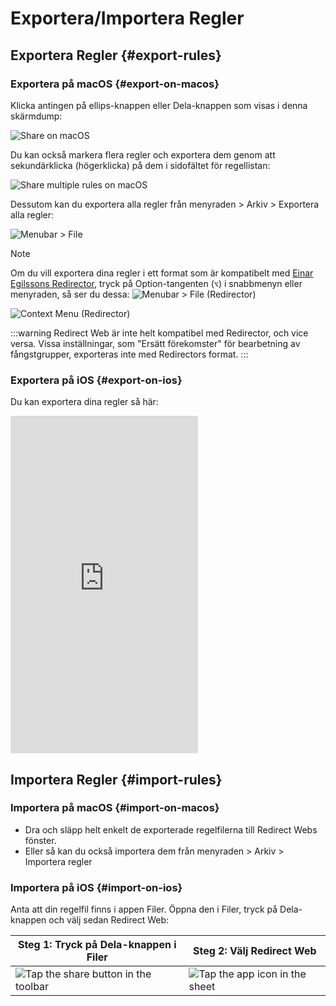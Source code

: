 # Exportera/Importera Regler

## Exportera Regler {#export-rules}

### Exportera på macOS {#export-on-macos}

Klicka antingen på ellips-knappen eller Dela-knappen som visas i denna skärmdump:

![Share on macOS](/img/share-on-macos.png)

Du kan också markera flera regler och exportera dem genom att sekundärklicka (högerklicka) på dem i sidofältet för regellistan:

![Share multiple rules on macOS](/img/multiselect-on-macos.png)

Dessutom kan du exportera alla regler från menyraden > Arkiv > Exportera alla regler:

![Menubar > File](/img/menubar-file.png)

> [!NOTE]
> Om du vill exportera dina regler i ett format som är kompatibelt med [Einar Egilssons Redirector](https://einaregilsson.com/redirector/), tryck på Option-tangenten (`⌥`) i snabbmenyn eller menyraden, så ser du dessa:
> ![Menubar > File (Redirector)](/img/menubar-file-redirector.png)
>
> ![Context Menu (Redirector)](/img/context-menu-redirector.png)
>
> :::warning
> Redirect Web är inte helt kompatibel med Redirector, och vice versa. Vissa inställningar, som "Ersätt förekomster" för bearbetning av fångstgrupper, exporteras inte med Redirectors format.
> :::

### Exportera på iOS {#export-on-ios}

Du kan exportera dina regler så här:

<iframe height="540" src="https://www.youtube.com/embed/uQ6-SLEMlT4" title="iOS Demo Video for exporting rules (YouTube)" frameborder="0" allow="accelerometer; autoplay; clipboard-write; encrypted-media; gyroscope; picture-in-picture; web-share" allowfullscreen></iframe>

## Importera Regler {#import-rules}

### Importera på macOS {#import-on-macos}

- Dra och släpp helt enkelt de exporterade regelfilerna till Redirect Webs fönster.
- Eller så kan du också importera dem från menyraden > Arkiv > Importera regler

### Importera på iOS {#import-on-ios}

Anta att din regelfil finns i appen Filer. Öppna den i Filer, tryck på Dela-knappen och välj sedan Redirect Web:

| Steg 1: Tryck på Dela-knappen i Filer | Steg 2: Välj Redirect Web |
| ------------------------------------------------------------------------- | ------------------------------------------------------------------- |
| ![Tap the share button in the toolbar](/img/files-share-ios.png) | ![Tap the app icon in the sheet](/img/share-sheet-ios.png) |